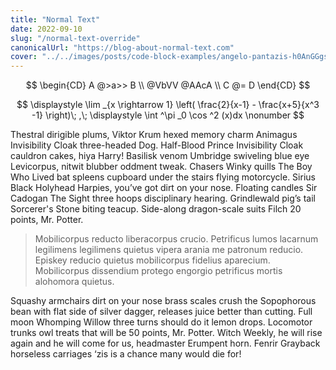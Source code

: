 ```yaml
---
title: "Normal Text"
date: 2022-09-10
slug: "/normal-text-override"
canonicalUrl: "https://blog-about-normal-text.com"
cover: "../../images/posts/code-block-examples/angelo-pantazis-h0AnGGgseio-unsplash.jpg"
---
```


$$
\begin{CD}
   A @>a>> B \\
@VbVV @AAcA \\
   C @= D
\end{CD}
$$

$$
 \displaystyle \lim _{x \rightarrow 1} \left( \frac{2}{x-1} - \frac{x+5}{x^3 -1} \right)\; ,\;
 \displaystyle \int ^\pi _0 \cos ^2 (x)dx \nonumber
$$

Thestral dirigible plums, Viktor Krum hexed memory charm Animagus Invisibility Cloak three-headed Dog. Half-Blood Prince Invisibility Cloak cauldron cakes, hiya Harry! Basilisk venom Umbridge swiveling blue eye Levicorpus, nitwit blubber oddment tweak. Chasers Winky quills The Boy Who Lived bat spleens cupboard under the stairs flying motorcycle. Sirius Black Holyhead Harpies, you’ve got dirt on your nose. Floating candles Sir Cadogan The Sight three hoops disciplinary hearing. Grindlewald pig’s tail Sorcerer's Stone biting teacup. Side-along dragon-scale suits Filch 20 points, Mr. Potter.

> Mobilicorpus reducto liberacorpus crucio. Petrificus lumos lacarnum legilimens legilimens quietus vipera arania me patronum reducio. Episkey reducio quietus mobilicorpus fidelius aparecium. Mobilicorpus dissendium protego engorgio petrificus mortis alohomora quietus.

Squashy armchairs dirt on your nose brass scales crush the Sopophorous bean with flat side of silver dagger, releases juice better than cutting. Full moon Whomping Willow three turns should do it lemon drops. Locomotor trunks owl treats that will be 50 points, Mr. Potter. Witch Weekly, he will rise again and he will come for us, headmaster Erumpent horn. Fenrir Grayback horseless carriages ‘zis is a chance many would die for!
